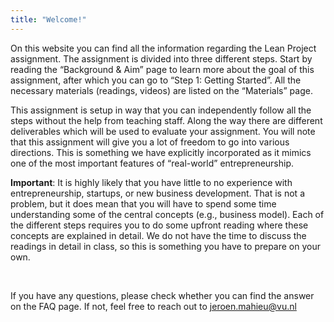 ```yaml
---
title: "Welcome!"
---
```


On this website you can find all the information regarding the Lean Project assignment. The assignment is divided into three different steps. Start by reading the "Background & Aim" page to learn more about the goal of this assignment, after which you can go to "Step 1: Getting Started". All the necessary materials (readings, videos) are listed on the "Materials" page. 

This assignment is setup in way that you can independently follow all the steps without the help from teaching staff. Along the way there are different deliverables which will be used to evaluate your assignment. You will note that this assignment will give you a lot of freedom to go into various directions. This is something we have explicitly incorporated as it mimics one of the most important features of "real-world" entrepreneurship.

**Important**: It is highly likely that you have little to no experience with entrepreneurship, startups, or new business development. That is not a problem, but it does mean that you will have to spend some time understanding some of the central concepts (e.g., business model). Each of the different steps requires you to do some upfront reading where these concepts are explained in detail. We do not have the time to discuss the readings in detail in class, so this is something you have to prepare on your own. 

<br />


If you have any questions, please check whether you can find the answer on the FAQ page. If not, feel free to reach out to <jeroen.mahieu@vu.nl>
